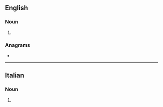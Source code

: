 ==English==

===Noun===
{{head|en|noun form}}

# {{plural of|en|gradino|nocat=1}}

===Anagrams===
* {{anagrams|en|a=adgiinr|raiding}}

----

==Italian==

===Noun===
{{head|it|noun plural form|g=m}}

# {{plural of|it|gradino}}